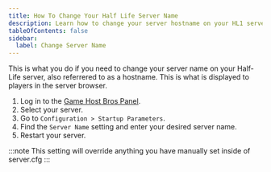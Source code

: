 ```yaml
---
title: How To Change Your Half Life Server Name
description: Learn how to change your server hostname on your HL1 server.
tableOfContents: false
sidebar:
  label: Change Server Name
---
```


This is what you do if you need to change your server name on your Half-Life server, also referrered to as a hostname. This is what is displayed to players in the server browser.

1. Log in to the [Game Host Bros Panel](https://panel.gamehostbros.com/).
2. Select your server.
3. Go to `Configuration > Startup Parameters`.
4. Find the `Server Name` setting and enter your desired server name.
5. Restart your server.

:::note
This setting will override anything you have manually set inside of server.cfg
:::